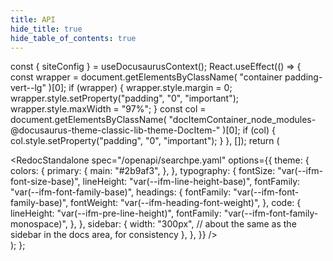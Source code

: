 ```yaml
---
title: API
hide_title: true
hide_table_of_contents: true
---
```



  const { siteConfig } = useDocusaurusContext();
  React.useEffect(() => {
    const wrapper = document.getElementsByClassName(
      "container padding-vert--lg"
    )[0];
    if (wrapper) {
      wrapper.style.margin = 0;
      wrapper.style.setProperty("padding", "0", "important");
      wrapper.style.maxWidth = "97%";
    }
    const col = document.getElementsByClassName(
      "docItemContainer_node_modules-@docusaurus-theme-classic-lib-theme-DocItem-"
    )[0];
    if (col) {
      col.style.setProperty("padding", "0", "important");
    }
  }, []);
  return (
    <div>
      <RedocStandalone
        spec="/openapi/searchpe.yaml"
        options={{
          theme: {
            colors: {
              primary: {
                main: "#2b9af3",
              },
            },
            typography: {
              fontSize: "var(--ifm-font-size-base)",
              lineHeight: "var(--ifm-line-height-base)",
              fontFamily: "var(--ifm-font-family-base)",
              headings: {
                fontFamily: "var(--ifm-font-family-base)",
                fontWeight: "var(--ifm-heading-font-weight)",
              },
              code: {
                lineHeight: "var(--ifm-pre-line-height)",
                fontFamily: "var(--ifm-font-family-monospace)",
              },
            },
            sidebar: {
              width: "300px", // about the same as the sidebar in the docs area, for consistency
            },
          },
        }}
      />
    </div>
  );
};

<ApiReference />

